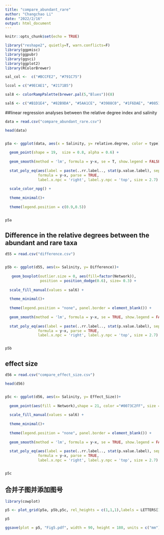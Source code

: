 ```yaml
---
title: "compare_abundant_rare"
author: "Changchao Li"
date: "2022/2/16"
output: html_document
---
```


```r
knitr::opts_chunk$set(echo = TRUE)
```


```r

library("reshape2", quietly=T, warn.conflicts=F)
library(ggpmisc)
library(ggpubr)
library(ggsci)
library(ggplot2)
library(RColorBrewer)

sal_col <-  c("#BCCFE2", "#791C75")

lccol = c("#9ECAE1", "#2171B5")

sal8 <- colorRampPalette(brewer.pal(5,"Blues"))(8)

sal6 <- c("#B1D1E4", "#82B9DA", "#5AA1CE", "#3988C0", "#1F6DAE", "#08519C")

```



##linear regression analyses between the relative degree index and salinity
```r

data = read.csv("compare_abundant_rare.csv")

head(data)


p5a <- ggplot(data, aes(x = Salinity, y= relative.degree, color = type)) +  
  
  geom_point(shape = 19,  size = 0.8, alpha = 0.6) +
  
  geom_smooth(method = 'lm', formula = y~x, se = T, show.legend = FALSE) +
  
  stat_poly_eq(aes(label = paste(..rr.label.., stat(p.value.label), sep = '~`,`~')),
               formula = y~x, parse = TRUE, 
               label.x.npc = 'right', label.y.npc = 'top', size = 2.7) +
  
  scale_color_npg() + 
  
  theme_minimal()+
  
  theme(legend.position = c(0.9,0.5))


p5a

```



## Difference in the relative degrees between the abundant and rare taxa
```r

d55 = read.csv("difference.csv")


p5b <- ggplot(d55, aes(x= Salinity, y= Difference))+
  
   geom_boxplot(outlier.size = 0, aes(fill=factor(Network)),
                position = position_dodge(0.6), size= 0.3) +
  
  scale_fill_manual(values = sal6) +
  
  theme_minimal()+
  
  theme(legend.position = "none", panel.border = element_blank()) +
  
  geom_smooth(method = 'lm', formula = y~x, se = TRUE, show.legend = FALSE) +
  
  stat_poly_eq(aes(label = paste(..rr.label.., stat(p.value.label), sep = '~`,`~')),
               formula = y~x, parse = TRUE, 
               label.x.npc = 'right', label.y.npc = 'top', size = 2.7) 


p5b

```


## effect size
```r

d56 = read.csv("compare_effect_size.csv")

head(d56)


p5c <- ggplot(d56, aes(x= Salinity, y= Effect_Size))+
  
  geom_point(aes(fill = Network),shape = 21, color ="#0073C2FF", size = 3.6, alpha = 1) +
  
  scale_fill_manual(values = sal6) +
  
  theme_minimal()+
  
  theme(legend.position = "none", panel.border = element_blank()) +
  
  geom_smooth(method = 'lm', formula = y~x, se = TRUE, show.legend = FALSE) +
  
  stat_poly_eq(aes(label = paste(..rr.label.., stat(p.value.label), sep = '~`,`~')),
               formula = y~x, parse = TRUE, 
               label.x.npc = 'right', label.y.npc = 'top', size = 2.7) 


p5c

```



## 合并子图并添加图号
```r

library(cowplot)

p5 <- plot_grid(p5a, p5b,p5c, rel_heights = c(1,1,1),labels = LETTERS[1:3], nrow = 3)

p5

ggsave(plot = p5, "Fig5.pdf", width = 90, height = 180, units = c("mm"), dpi = 300)

```


